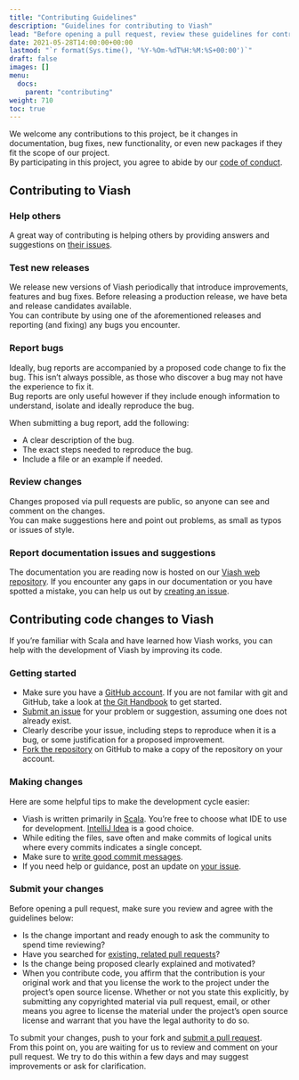 ```yaml
---
title: "Contributing Guidelines"
description: "Guidelines for contributing to Viash"
lead: "Before opening a pull request, review these guidelines for contributing to Viash."
date: 2021-05-28T14:00:00+00:00
lastmod: "`r format(Sys.time(), '%Y-%Om-%dT%H:%M:%S+00:00')`"
draft: false
images: []
menu:
  docs:
    parent: "contributing"
weight: 710
toc: true
---
```


We welcome any contributions to this project, be it changes in documentation, bug fixes, new functionality, or even new packages if they fit the scope of our project.  
By participating in this project, you agree to abide by our [code of conduct](/docs/contributing/conduct/).

## Contributing to Viash

### Help others

A great way of contributing is helping others by providing answers and suggestions on [their issues](https://github.com/viash-io/viash/issues).

### Test new releases

We release new versions of Viash periodically that introduce improvements, features and bug fixes. Before releasing a production release, we have beta and release candidates available.  
You can contribute by using one of the aforementioned releases and reporting (and fixing) any bugs you encounter. 

### Report bugs

Ideally, bug reports are accompanied by a proposed code change to fix the bug. This isn’t always possible, as those who discover a bug may not have the experience to fix it.  
Bug reports are only useful however if they include enough information to understand, isolate and ideally reproduce the bug.  

When submitting a bug report, add the following:

* A clear description of the bug.
* The exact steps needed to reproduce the bug.
* Include a file or an example if needed.

### Review changes

Changes proposed via pull requests are public, so anyone can see and comment on the changes.  
You can make suggestions here and point out problems, as small as typos or issues of style. 

### Report documentation issues and suggestions

The documentation you are reading now is hosted on our [Viash web repository](https://github.com/viash-io/viash_web).
If you encounter any gaps in our documentation or you have spotted a mistake, you can help us out by [creating an issue](https://github.com/viash-io/viash_web/issues/).

## Contributing code changes to Viash

If you're familiar with Scala and have learned how Viash works, you can help with the development of Viash by improving its code.

### Getting started

* Make sure you have a [GitHub account](https://github.com/signup/free). If you are not familar with git and GitHub, take a look at [the Git Handbook](https://guides.github.com/introduction/git-handbook/) to get started.
* [Submit an issue](https://github.com/viash-io/viash/issues) for your problem or suggestion, assuming one does not already exist.
* Clearly describe your issue, including steps to reproduce when it is a bug, or some justification for a proposed improvement.
* [Fork the repository](https://github.com/viash-io/viash/network/members) on GitHub to make a copy of the repository on your account.

### Making changes

Here are some helpful tips to make the development cycle easier:

* Viash is written primarily in [Scala](https://www.scala-lang.org/). You're free to choose what IDE to use for development. [IntelliJ Idea](https://www.jetbrains.com/idea/) is a good choice.
* While editing the files, save often and make commits of logical units where every commits indicates a single concept.
* Make sure to [write good commit messages](https://chris.beams.io/posts/git-commit/).
* If you need help or guidance, post an update on [your issue](https://github.com/viash-io/viash/issues).  

### Submit your changes

Before opening a pull request, make sure you review and agree with the guidelines below:

* Is the change important and ready enough to ask the community to spend time reviewing?
* Have you searched for [existing, related pull requests](https://github.com/viash-io/viash/pulls)?
* Is the change being proposed clearly explained and motivated?
* When you contribute code, you affirm that the contribution is your original work and that you license the work to the project under the project's open source license. Whether or not you state this explicitly, by submitting any copyrighted material via pull request, email, or other means you agree to license the material under the project's open source license and warrant that you have the legal authority to do so.

To submit your changes, push to your fork and [submit a pull request](https://github.com/viash-io/viash/pulls).  
From this point on, you are waiting for us to review and comment on your pull request. We try to do this within a few days and may suggest improvements or ask for clarification.